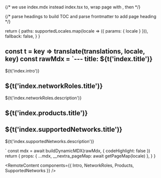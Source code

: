 {/* we use index.mdx instead index.tsx to, wrap page with <MDXLayout />, then */}

{/* parse headings to build TOC and parse frontmatter to add page heading */}



  return {
    paths: supportedLocales.map(locale => ({ params: { locale } })),
    fallback: false,
  }
}

  const t = key => translate(translations, locale, key)
  const rawMdx = `---
title: ${t('index.title')}
---

${t('index.intro')}

<Intro />

## ${t('index.networkRoles.title')}

${t('index.networkRoles.description')}

<NetworkRoles />

## ${t('index.products.title')}

<Products />

## ${t('index.supportedNetworks.title')}

${t('index.supportedNetworks.description')}

<SupportedNetworks />`
  const mdx = await buildDynamicMDX(rawMdx, { codeHighlight: false })
  return {
    props: {
      ...mdx,
      __nextra_pageMap: await getPageMap(locale)
    },
  }
}

<RemoteContent components={{ Intro, NetworkRoles, Products, SupportedNetworks }} />
